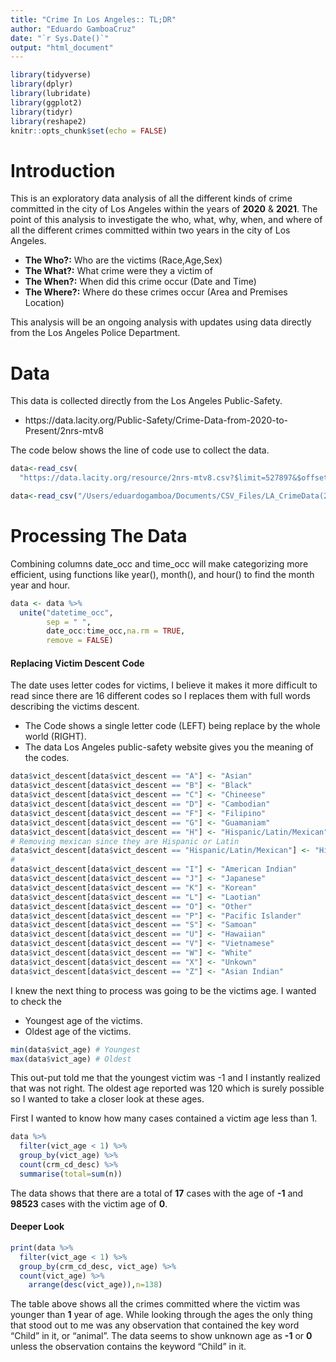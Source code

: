```yaml
---
title: "Crime In Los Angeles:: TL;DR"
author: "Eduardo GamboaCruz"
date: "`r Sys.Date()`"
output: "html_document"
---
```


```r
library(tidyverse)
library(dplyr)
library(lubridate)
library(ggplot2)
library(tidyr)
library(reshape2)
knitr::opts_chunk$set(echo = FALSE)
```

# Introduction

This is an exploratory data analysis of all the different kinds of crime committed in the city of Los Angeles within the years of **2020** & **2021**. The point of this analysis to investigate the who, what, why, when, and where of all the different crimes committed within two years in the city of Los Angeles.

-   **The Who?:** Who are the victims (Race,Age,Sex)
-   **The What?:** What crime were they a victim of
-   **The When?:** When did this crime occur (Date and Time)
-   **The Where?:** Where do these crimes occur (Area and Premises Location)

This analysis will be an ongoing analysis with updates using data directly from the Los Angeles Police Department.

# Data
This data is collected directly from the Los Angeles Public-Safety.

- https://data.lacity.org/Public-Safety/Crime-Data-from-2020-to-Present/2nrs-mtv8

The code below shows the line of code use to collect the data.
```r
data<-read_csv(
  "https://data.lacity.org/resource/2nrs-mtv8.csv?$limit=527897&$offset=100")
```

```r
data<-read_csv("/Users/eduardogamboa/Documents/CSV_Files/LA_CrimeData(2020-2021).csv")
```
# Processing The Data

Combining columns date_occ and time_occ will make categorizing more efficient, using functions like year(), month(), and hour() to find the month year and hour.
```r
data <- data %>%
  unite("datetime_occ",
        sep = " ",
        date_occ:time_occ,na.rm = TRUE,
        remove = FALSE)
```
#### Replacing Victim Descent Code
The date uses letter codes for victims, I believe it makes it more difficult to read since there are 16 different codes so I replaces them with full words describing the victims descent.

- The Code shows a single letter code (LEFT) being replace by the whole world (RIGHT).
- The data Los Angeles public-safety website gives you the meaning of the codes.
```r
data$vict_descent[data$vict_descent == "A"] <- "Asian"
data$vict_descent[data$vict_descent == "B"] <- "Black"
data$vict_descent[data$vict_descent == "C"] <- "Chineese"
data$vict_descent[data$vict_descent == "D"] <- "Cambodian"
data$vict_descent[data$vict_descent == "F"] <- "Filipino"
data$vict_descent[data$vict_descent == "G"] <- "Guamaniam"
data$vict_descent[data$vict_descent == "H"] <- "Hispanic/Latin/Mexican"
# Removing mexican since they are Hispanic or Latin 
data$vict_descent[data$vict_descent == "Hispanic/Latin/Mexican"] <- "Hispanic/Latin"
#
data$vict_descent[data$vict_descent == "I"] <- "American Indian"
data$vict_descent[data$vict_descent == "J"] <- "Japanese"
data$vict_descent[data$vict_descent == "K"] <- "Korean"
data$vict_descent[data$vict_descent == "L"] <- "Laotian"
data$vict_descent[data$vict_descent == "O"] <- "Other"
data$vict_descent[data$vict_descent == "P"] <- "Pacific Islander"
data$vict_descent[data$vict_descent == "S"] <- "Samoan"
data$vict_descent[data$vict_descent == "U"] <- "Hawaiian"
data$vict_descent[data$vict_descent == "V"] <- "Vietnamese"
data$vict_descent[data$vict_descent == "W"] <- "White"
data$vict_descent[data$vict_descent == "X"] <- "Unkown"
data$vict_descent[data$vict_descent == "Z"] <- "Asian Indian"
```

I knew the next thing to process was going to be the victims age.
I wanted to check the 

- Youngest age of the victims.
- Oldest age of the victims.

```r
min(data$vict_age) # Youngest
max(data$vict_age) # Oldest
```
This out-put told me that the youngest victim was -1 and I instantly realized that was not right. The oldest age reported was 120 which is surely possible so I wanted to take a closer look at these ages.

First I wanted to know how many cases contained a victim age less than 1.
```r
data %>% 
  filter(vict_age < 1) %>% 
  group_by(vict_age) %>% 
  count(crm_cd_desc) %>% 
  summarise(total=sum(n))
```
The data shows that there are a total of **17** cases with the age of **-1** and **98523** cases with the victim age of **0**.

#### Deeper Look
```r
print(data %>% 
  filter(vict_age < 1) %>% 
  group_by(crm_cd_desc, vict_age) %>% 
  count(vict_age) %>% 
    arrange(desc(vict_age)),n=138)
```
The table above shows all the crimes committed where the victim was younger than **1** year of age. While looking through the ages the only thing that stood out to me was any observation that contained the key word "Child" in it, or "animal". The data seems to show unknown age as **-1** or **0** unless the observation contains the keyword "Child" in it.



